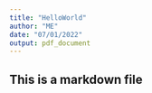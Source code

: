 ```yaml
---
title: "HelloWorld"
author: "ME"
date: "07/01/2022"
output: pdf_document
---
```


## This is a markdown file